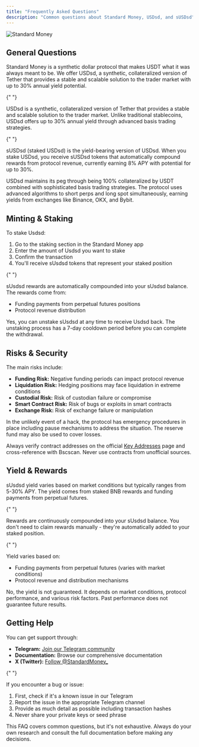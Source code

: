 ```yaml
---
title: "Frequently Asked Questions"
description: "Common questions about Standard Money, USDsd, and sUSDsd"
---
```


![Standard Money](../assets/solutions.png)

## General Questions

<AccordionGroup>
  <Accordion title="What is Standard Money?">
    <p>Standard Money is a synthetic dollar protocol that makes USDT what it was always meant to be. We offer USDsd, a synthetic, collateralized version of Tether that provides a stable and scalable solution to the trader market with up to 30% annual yield potential.</p>
  </Accordion>

{" "}

<Accordion title="What is USDsd?">
  <p>
    USDsd is a synthetic, collateralized version of Tether that provides a
    stable and scalable solution to the trader market. Unlike traditional
    stablecoins, USDsd offers up to 30% annual yield through advanced basis
    trading strategies.
  </p>
</Accordion>

{" "}

<Accordion title="What is sUSDsd?">
  <p>
    sUSDsd (staked USDsd) is the yield-bearing version of USDsd. When you stake
    USDsd, you receive sUSDsd tokens that automatically compound rewards from
    protocol revenue, currently earning 8% APY with potential for up to 30%.
  </p>
</Accordion>

  <Accordion title="How does USDsd maintain its peg?">
    <p>USDsd maintains its peg through being 100% collateralized by USDT combined with sophisticated basis trading strategies. The protocol uses advanced algorithms to short perps and long spot simultaneously, earning yields from exchanges like Binance, OKX, and Bybit.</p>
  </Accordion>
</AccordionGroup>

## Minting & Staking

<AccordionGroup>

<Accordion title="How do I stake Usdsd?">
  <p>To stake Usdsd:</p>
  <ol>
    <li>Go to the staking section in the Standard Money app</li>
    <li>Enter the amount of Usdsd you want to stake</li>
    <li>Confirm the transaction</li>
    <li>You'll receive sUsdsd tokens that represent your staked position</li>
  </ol>
</Accordion>

{" "}

<Accordion title="How do sUsdsd rewards work?">
  <p>
    sUsdsd rewards are automatically compounded into your sUsdsd balance. The
    rewards come from:
  </p>
  <ul>
    <li>Funding payments from perpetual futures positions</li>
    <li>Protocol revenue distribution</li>
  </ul>
</Accordion>

  <Accordion title="Can I unstake sUsdsd?">
    <p>Yes, you can unstake sUsdsd at any time to receive Usdsd back. The unstaking process has a 7-day cooldown period before you can complete the withdrawal.</p>
  </Accordion>
</AccordionGroup>

## Risks & Security

<AccordionGroup>
  <Accordion title="What are the main risks of using Usdsd?">
    <p>The main risks include:</p>
    <ul>
      <li><strong>Funding Risk:</strong> Negative funding periods can impact protocol revenue</li>
      <li><strong>Liquidation Risk:</strong> Hedging positions may face liquidation in extreme conditions</li>
      <li><strong>Custodial Risk:</strong> Risk of custodian failure or compromise</li>
      <li><strong>Smart Contract Risk:</strong> Risk of bugs or exploits in smart contracts</li>
      <li><strong>Exchange Risk:</strong> Risk of exchange failure or manipulation</li>
    </ul>
  </Accordion>

<Accordion title="What happens if the protocol is hacked?">
  <p>
    In the unlikely event of a hack, the protocol has emergency procedures in
    place including pause mechanisms to address the situation. The reserve fund
    may also be used to cover losses.
  </p>
</Accordion>

  <Accordion title="How can I verify I'm using the correct contracts?">
    <p>Always verify contract addresses on the official <a href="/user-guides/key-addresses">Key Addresses</a> page and cross-reference with Bscscan. Never use contracts from unofficial sources.</p>
  </Accordion>
</AccordionGroup>

## Yield & Rewards

<AccordionGroup>
  <Accordion title="What yield can I expect from sUsdsd?">
    <p>sUsdsd yield varies based on market conditions but typically ranges from 5-30% APY. The yield comes from staked BNB rewards and funding payments from perpetual futures.</p>
  </Accordion>

{" "}

<Accordion title="How often are rewards distributed?">
  <p>
    Rewards are continuously compounded into your sUsdsd balance. You don't need
    to claim rewards manually - they're automatically added to your staked
    position.
  </p>
</Accordion>

{" "}

<Accordion title="Why does the yield vary?">
  <p>Yield varies based on:</p>
  <ul>
    <li>
      Funding payments from perpetual futures (varies with market conditions)
    </li>
    <li>Protocol revenue and distribution mechanisms</li>
  </ul>
</Accordion>

  <Accordion title="Is the yield guaranteed?">
    <p>No, the yield is not guaranteed. It depends on market conditions, protocol performance, and various risk factors. Past performance does not guarantee future results.</p>
  </Accordion>
</AccordionGroup>

## Getting Help

<AccordionGroup>
  <Accordion title="Where can I get support?">
    <p>You can get support through:</p>
    <ul>
      <li><strong>Telegram:</strong> <a href="https://t.me/StandardMoneyChat" target="_blank">Join our Telegram community</a></li>
      <li><strong>Documentation:</strong> Browse our comprehensive documentation</li>
      <li><strong>X (Twitter):</strong> <a href="https://x.com/StandardMoney_" target="_blank">Follow @StandardMoney_</a></li>
    </ul>
  </Accordion>

{" "}

<Accordion title="How do I report a bug or issue?">
  <p>If you encounter a bug or issue:</p>
  <ol>
    <li>First, check if it's a known issue in our Telegram</li>
    <li>Report the issue in the appropriate Telegram channel</li>
    <li>Provide as much detail as possible including transaction hashes</li>
    <li>Never share your private keys or seed phrase</li>
  </ol>
</Accordion>

</AccordionGroup>

<Note>
  This FAQ covers common questions, but it's not exhaustive. Always do your own
  research and consult the full documentation before making any decisions.
</Note>
